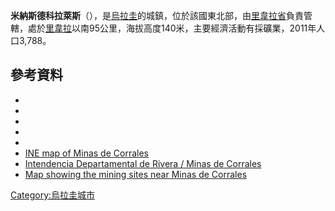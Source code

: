{{Coord|31|34|0|S|55|28|0|W|display=title}}

'''米納斯德科拉萊斯'''（{{lang-es|Minas de Corrales}}），是[[烏拉圭|烏拉圭]]的城鎮，位於該國東北部，由[[里韋拉省|里韋拉省]]負責管轄，處於[[里韋拉|里韋拉]]以南95公里，海拔高度140米，主要經濟活動有採礦業，2011年人口3,788。

==參考資料==
*{{cite web |url=http://www0.parlamento.gub.uy/leyes/AccesoTextoLey.asp?Ley=16669 |title=Ley Nº 16.669 |publisher=República Oriental del Uruguay, Poder Legislativo |year=1994 |accessdate=4 September 2012 |deadurl=yes |archiveurl=https://web.archive.org/web/20160304103504/http://www0.parlamento.gub.uy/leyes/AccesoTextoLey.asp?Ley=16669 |archivedate=2016年3月4日 }}
*{{cite web |url=http://www.elobservador.com.uy/noticia/96531/rivera/ |title=Rivera |date=6 May 2010 |publisher=[[El_Observador_(Uruguay)|El Observador]] |accessdate=26 February 2012 |archive-url=https://www.webcitation.org/6DGx6MnhL?url=http://www.elobservador.com.uy/noticia/96531/rivera/ |archive-date=2012-12-29 |dead-url=yes }}
*{{cite web |url=http://orosur.ca/mining/san_gregorio/ |title=San Gregorio Operation |year=2011 |publisher=Orosur Mining |accessdate=26 February 2012 |deadurl=yes |archiveurl=https://web.archive.org/web/20120318014453/http://orosur.ca/mining/san_gregorio/ |archivedate=2012年3月18日 }}
*{{cite web |url=http://www.ine.gub.uy/censos2011/resultadosfinales/cuadros/NIVEL%20DEPARTAMENTAL/Rivera/P_3_RIV.xls |title=Censos 2011 Cuadros Rivera |year=2012 |publisher=INE |accessdate=25 August 2012 |deadurl=yes |archiveurl=https://www.webcitation.org/6CNgEgl5H?url=http://www.ine.gub.uy/censos2011/resultadosfinales/cuadros/NIVEL%20DEPARTAMENTAL/Rivera/P_3_RIV.xls |archivedate=2012年11月23日 }}
*{{cite web |url=http://www.ine.gub.uy/biblioteca/toponimico/Categorizaci%F3n%20localidades%20urbanas%20orden%20alfab%E9tico.pdf |title=Statistics of urban localities (1963–2004) |publisher=INE |year=2012 |format=PDF |accessdate=4 September 2012 |archive-date=2012-11-05 |archive-url=https://www.webcitation.org/6BwcL0IuY?url=http://www.ine.gub.uy/biblioteca/toponimico/Categorizaci%F3n%20localidades%20urbanas%20orden%20alfab%E9tico.pdf |dead-url=no }}
*[https://web.archive.org/web/20121010051846/http://www.ine.gub.uy/mapas/censos2011/para%20colgar%20en%20web/pdf/13_UYRV/Localidades/A3H_13521%20Minas%20de%20Corrales.pdf INE map of Minas de Corrales]
*[https://web.archive.org/web/20111020091836/http://www.rivera.gub.uy/departamento/municipios/minas-de-corrales.html Intendencia Departamental de Rivera / Minas de Corrales]
*[http://orosur.ca/_resources/property_maps/mine-site.jpg Map showing the mining sites near Minas de Corrales] {{Webarchive|url=https://archive.today/20130115160247/http://orosur.ca/_resources/property_maps/mine-site.jpg |date=2013-01-15 }}

{{Uruguay-geo-stub}}
[[Category:烏拉圭城市|Category:烏拉圭城市]]